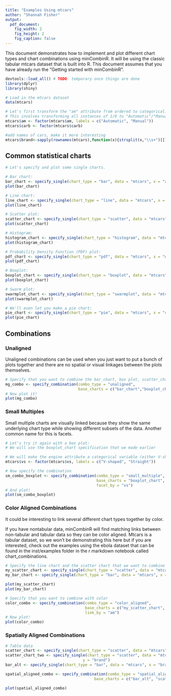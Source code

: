 ```yaml
---
title: "Examples Using mtcars"
author: "Shannah Fisher"
output:
  pdf_document:
    fig_width: 2
    fig_height: 2
    fig_caption: false
---
```


This document demonstrates how to implement and plot different chart types and chart combinations using minCombinR. It will be using the classic tabular mtcars dataset that is built into R. This document assumes that you have already run the "Getting started with minCombinR".


```r
devtools::load_all() # TODO: temporary once things are done
library(dplyr)
library(shiny)

# Load in the mtcars dataset
data(mtcars)

# Let's first transform the "am" attribute from ordered to categorical:
# This involves transforming all instances of 1/0 to "Automatic"/"Manual": 
mtcars$am <- factor(mtcars$am, labels = c("Automatic", "Manual"))
mtcars$carb <- factor(mtcars$carb)

#add names of cars, make it more interesting
mtcars$brand<-sapply(rownames(mtcars),function(x){strsplit(x,"\\s+")[[1]][1]}) %>% unname()

```

## Common statistical charts

```r

# Let's specify and plot some single charts.

# Bar chart:
bar_chart <- specify_single(chart_type = "bar", data = "mtcars", x = "am")
plot(bar_chart)

# Line chart:
line_chart <- specify_single(chart_type = "line", data = "mtcars", x = "mpg", y = "hp")
plot(line_chart)

# Scatter plot:
scatter_chart <- specify_single(chart_type = "scatter", data = "mtcars", x = "mpg", y = "hp")
plot(scatter_chart)

# Histogram:
histogram_chart <- specify_single(chart_type = "histogram", data = "mtcars", x = "mpg")
plot(histogram_chart)

# Probability Density Function (PDF) plot:
pdf_chart <- specify_single(chart_type = "pdf", data = "mtcars", x = "wt")
plot(pdf_chart)

# Boxplot:
boxplot_chart <- specify_single(chart_type = "boxplot", data = "mtcars", x = "am", y = "hp")
plot(boxplot_chart)

# Swarm plot:
swarmplot_chart <- specify_single(chart_type = "swarmplot", data = "mtcars", x = "am", y = "mpg")
plot(swarmplot_chart)

# We'll even let you make a pie chart:
pie_chart <- specify_single(chart_type = "pie", data = "mtcars", x = "carb")
plot(pie_chart)

```

## Combinations

### Unaligned
Unaligned combinations can be used when you just want to put a bunch of plots together and there are no spatial or visual linkages between the plots themselves.

```r

# Specify that you want to combine the bar_chart, box plot, scatter_chart and swarmplot_chart
mg_combo <- specify_combination(combo_type = "unaligned", 
                                base_charts = c("bar_chart","boxplot_chart","scatter_chart", "swarmplot_chart"))
# Now plot it!
plot(mg_combo)
```

### Small Multiples
Small multiple charts are visually linked because they show the same underlying chart type while showing different subsets of the data. Another common name for this is facets.


```r
# Let's try it again with a box plot:
# We will use the boxplot_chart specification that we made earlier

# We will make the engine attribute a categorical variable (either V-shaped or Straight) so we can facet using this variable.
mtcars$vs <- factor(mtcars$vs, labels = c("V-shaped", "Straight"))

# Now specify the combination
sm_combo_boxplot <- specify_combination(combo_type = "small_multiple", 
                                        base_charts = "boxplot_chart",
                                        facet_by = "vs")
# And plot!
plot(sm_combo_boxplot)

```
### Color Aligned Combinations

It could be interesting to link several different chart types together by color.  

If you have nontabular data, minCombinR will find matching links between non-tabular and tabular data so they can be color aligned. Mtcars is a tabular dataset, so we won't be demonstrating this here but if you are interested, check out the examples using the ebola dataset that can be found in the inst/examples folder in the r markdown notebook called chart_combinations. 

```r
# Specify the line chart and the scatter chart that we want to combine
my_scatter_chart <- specify_single(chart_type = "scatter", data = "mtcars", x = "hp", y = "mpg")
my_bar_chart <- specify_single(chart_type = "bar", data = "mtcars", x = "carb")

plot(my_scatter_chart)
plot(my_bar_chart)

# Specify that you want to combine with color
color_combo <- specify_combination(combo_type = "color_aligned", 
                                   base_charts = c("my_scatter_chart", "my_bar_chart"),
                                   link_by = "am")
# Now plot!
plot(color_combo)
```

### Spatially Aligned Combinations

```r
# Table data
scatter_chart <- specify_single(chart_type = "scatter", data = "mtcars", x = "wt", y = "brand")
scatter_chart_two <- specify_single(chart_type = "scatter", data = "mtcars", x = "wt", 
                                  y = "brand")
bar_alt <- specify_single(chart_type = "bar", data = "mtcars", x = "brand", y = "wt", rm_x_label=TRUE)

spatial_aligned_combo <- specify_combination(combo_type = "spatial_aligned",
                                       base_charts = c("bar_alt", "scatter_chart", "scatter_chart_two"))

plot(spatial_aligned_combo)
```
